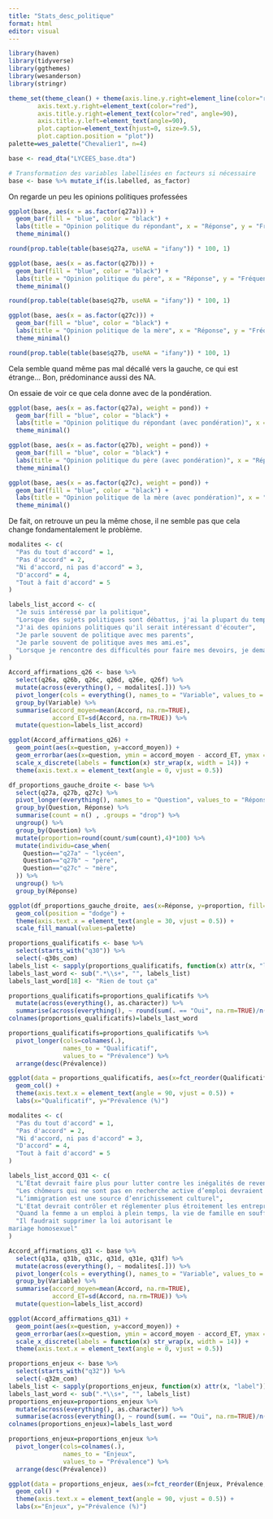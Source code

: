 ```yaml
---
title: "Stats_desc_politique"
format: html
editor: visual
---
```


```r
library(haven)
library(tidyverse)
library(ggthemes)
library(wesanderson)
library(stringr)
```

```r
theme_set(theme_clean() + theme(axis.line.y.right=element_line(color="red"),
        axis.text.y.right=element_text(color="red"),
        axis.title.y.right=element_text(color="red", angle=90),
        axis.title.y.left=element_text(angle=90),
        plot.caption=element_text(hjust=0, size=9.5),
        plot.caption.position = "plot"))
palette=wes_palette("Chevalier1", n=4)
```

```r
base <- read_dta("LYCEES_base.dta")

# Transformation des variables labellisées en facteurs si nécessaire
base <- base %>% mutate_if(is.labelled, as_factor)
```

On regarde un peu les opinions politiques professées

```r
ggplot(base, aes(x = as.factor(q27a))) +
  geom_bar(fill = "blue", color = "black") +
  labs(title = "Opinion politique du répondant", x = "Réponse", y = "Fréquence") +
  theme_minimal()

round(prop.table(table(base$q27a, useNA = "ifany")) * 100, 1)

ggplot(base, aes(x = as.factor(q27b))) +
  geom_bar(fill = "blue", color = "black") +
  labs(title = "Opinion politique du père", x = "Réponse", y = "Fréquence") +
  theme_minimal()

round(prop.table(table(base$q27b, useNA = "ifany")) * 100, 1)

ggplot(base, aes(x = as.factor(q27c))) +
  geom_bar(fill = "blue", color = "black") +
  labs(title = "Opinion politique de la mère", x = "Réponse", y = "Fréquence") +
  theme_minimal()

round(prop.table(table(base$q27b, useNA = "ifany")) * 100, 1)
```

Cela semble quand même pas mal décallé vers la gauche, ce qui est étrange... Bon, prédominance aussi des NA.

On essaie de voir ce que cela donne avec de la pondération.

```r
ggplot(base, aes(x = as.factor(q27a), weight = pond)) +
  geom_bar(fill = "blue", color = "black") +
  labs(title = "Opinion politique du répondant (avec pondération)", x = "Réponse", y = "Fréquence") +
  theme_minimal()

ggplot(base, aes(x = as.factor(q27b), weight = pond)) +
  geom_bar(fill = "blue", color = "black") +
  labs(title = "Opinion politique du père (avec pondération)", x = "Réponse", y = "Fréquence") +
  theme_minimal()

ggplot(base, aes(x = as.factor(q27c), weight = pond)) +
  geom_bar(fill = "blue", color = "black") +
  labs(title = "Opinion politique de la mère (avec pondération)", x = "Réponse", y = "Fréquence") +
  theme_minimal()
```

De fait, on retrouve un peu la même chose, il ne semble pas que cela change fondamentalement le problème.

```r
modalites <- c(
  "Pas du tout d'accord" = 1,
  "Pas d'accord" = 2,
  "Ni d'accord, ni pas d'accord" = 3,
  "D'accord" = 4,
  "Tout à fait d'accord" = 5
)

labels_list_accord <- c(
  "Je suis intéressé par la politique",
  "Lorsque des sujets politiques sont débattus, j'ai la plupart du temps quelque chose à dire",
  "J'ai des opinions politiques qu'il serait intéressant d'écouter",
  "Je parle souvent de politique avec mes parents",
  "Je parle souvent de politique aves mes ami.es",
  "Lorsque je rencontre des difficultés pour faire mes devoirs, je demande de l'aide à mes parents"
)

Accord_affirmations_q26 <- base %>%
  select(q26a, q26b, q26c, q26d, q26e, q26f) %>%
  mutate(across(everything(), ~ modalites[.])) %>%
  pivot_longer(cols = everything(), names_to = "Variable", values_to = "Accord") %>%
  group_by(Variable) %>%
  summarise(accord_moyen=mean(Accord, na.rm=TRUE),
            accord_ET=sd(Accord, na.rm=TRUE)) %>%
  mutate(question=labels_list_accord)

ggplot(Accord_affirmations_q26) +
  geom_point(aes(x=question, y=accord_moyen)) +
  geom_errorbar(aes(x=question, ymin = accord_moyen - accord_ET, ymax = accord_moyen + accord_ET), width = 0.2) +
  scale_x_discrete(labels = function(x) str_wrap(x, width = 14)) +
  theme(axis.text.x = element_text(angle = 0, vjust = 0.5))
```

```r
df_proportions_gauche_droite <- base %>%
  select(q27a, q27b, q27c) %>%  
  pivot_longer(everything(), names_to = "Question", values_to = "Réponse") %>%
  group_by(Question, Réponse) %>%
  summarise(count = n() , .groups = "drop") %>%
  ungroup() %>%
  group_by(Question) %>%
  mutate(proportion=round(count/sum(count),4)*100) %>%
  mutate(individu=case_when(
    Question=="q27a" ~ "lycéen",
    Question=="q27b" ~ "père",
    Question=="q27c" ~ "mère",
  )) %>%
  ungroup() %>%
  group_by(Réponse)

ggplot(df_proportions_gauche_droite, aes(x=Réponse, y=proportion, fill=individu)) +
  geom_col(position = "dodge") +
  theme(axis.text.x = element_text(angle = 30, vjust = 0.5)) +
  scale_fill_manual(values=palette)
```

```r
proportions_qualificatifs <- base %>%
  select(starts_with("q30")) %>%
  select(-q30s_com)
labels_list <- sapply(proportions_qualificatifs, function(x) attr(x, "label"))
labels_last_word <- sub(".*\\s+", "", labels_list)
labels_last_word[18] <- "Rien de tout ça"

proportions_qualificatifs=proportions_qualificatifs %>%
  mutate(across(everything(), as.character)) %>%
  summarise(across(everything(), ~ round(sum(. == "Oui", na.rm=TRUE)/n(), 4)*100))
colnames(proportions_qualificatifs)=labels_last_word

proportions_qualificatifs=proportions_qualificatifs %>%
  pivot_longer(cols=colnames(.),
               names_to = "Qualificatif",
               values_to = "Prévalence") %>%
  arrange(desc(Prévalence))

ggplot(data = proportions_qualificatifs, aes(x=fct_reorder(Qualificatif, Prévalence, .desc=TRUE), y=Prévalence)) +
  geom_col() +
  theme(axis.text.x = element_text(angle = 90, vjust = 0.5)) +
  labs(x="Qualificatif", y="Prévalence (%)")
```

```r
modalites <- c(
  "Pas du tout d'accord" = 1,
  "Pas d'accord" = 2,
  "Ni d'accord, ni pas d'accord" = 3,
  "D'accord" = 4,
  "Tout à fait d'accord" = 5
)

labels_list_accord_Q31 <- c(
  "L’État devrait faire plus pour lutter contre les inégalités de revenu",
  "Les chômeurs qui ne sont pas en recherche active d’emploi devraient perdre leur allocation",
  "L’immigration est une source d’enrichissement culturel",
  "L'Etat devrait contrôler et réglementer plus étroitement les entreprises",
  "Quand la femme a un emploi à plein temps, la vie de famille en souffre",
  "Il faudrait supprimer la loi autorisant le
mariage homosexuel"
)

Accord_affirmations_q31 <- base %>%
  select(q31a, q31b, q31c, q31d, q31e, q31f) %>%
  mutate(across(everything(), ~ modalites[.])) %>%
  pivot_longer(cols = everything(), names_to = "Variable", values_to = "Accord") %>%
  group_by(Variable) %>%
  summarise(accord_moyen=mean(Accord, na.rm=TRUE),
            accord_ET=sd(Accord, na.rm=TRUE)) %>%
  mutate(question=labels_list_accord)

ggplot(Accord_affirmations_q31) +
  geom_point(aes(x=question, y=accord_moyen)) +
  geom_errorbar(aes(x=question, ymin = accord_moyen - accord_ET, ymax = accord_moyen + accord_ET), width = 0.2) +
  scale_x_discrete(labels = function(x) str_wrap(x, width = 14)) +
  theme(axis.text.x = element_text(angle = 0, vjust = 0.5))
```

```r
proportions_enjeux <- base %>%
  select(starts_with("q32")) %>%
  select(-q32m_com)
labels_list <- sapply(proportions_enjeux, function(x) attr(x, "label"))
labels_last_word <- sub(".*\\s+", "", labels_list)
proportions_enjeux=proportions_enjeux %>%
  mutate(across(everything(), as.character)) %>%
  summarise(across(everything(), ~ round(sum(. == "Oui", na.rm=TRUE)/n(), 4)*100))
colnames(proportions_enjeux)=labels_last_word

proportions_enjeux=proportions_enjeux %>%
  pivot_longer(cols=colnames(.),
               names_to = "Enjeux",
               values_to = "Prévalence") %>%
  arrange(desc(Prévalence))

ggplot(data = proportions_enjeux, aes(x=fct_reorder(Enjeux, Prévalence, .desc=TRUE), y=Prévalence)) +
  geom_col() +
  theme(axis.text.x = element_text(angle = 90, vjust = 0.5)) +
  labs(x="Enjeux", y="Prévalence (%)")
```
